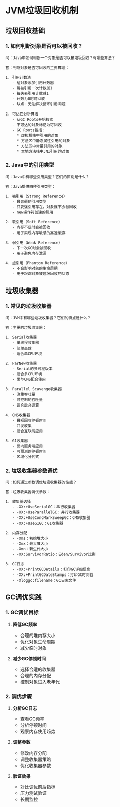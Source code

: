 # JVM垃圾回收机制

## 垃圾回收基础

### 1. 如何判断对象是否可以被回收？

```plaintext
问：Java中如何判断一个对象是否可以被垃圾回收？有哪些算法？

答：判断对象是否可回收的主要算法：

1. 引用计数法
   - 给对象添加引用计数器
   - 每被引用一次计数加1
   - 每失去引用计数减1
   - 计数为0时可回收
   - 缺点：无法解决循环引用问题

2. 可达性分析算法
   - 从GC Roots开始搜索
   - 不可达的对象标记为可回收
   - GC Roots包括：
     * 虚拟机栈中引用的对象
     * 方法区中静态属性引用的对象
     * 方法区中常量引用的对象
     * 本地方法栈中JNI引用的对象
```

### 2. Java中的引用类型

```plaintext
问：Java中有哪些引用类型？它们的区别是什么？

答：Java提供四种引用类型：

1. 强引用（Strong Reference）
   - 最普遍的引用类型
   - 只要强引用存在，对象就不会被回收
   - new操作符创建的引用

2. 软引用（Soft Reference）
   - 内存不足时会被回收
   - 用于实现内存敏感的高速缓存

3. 弱引用（Weak Reference）
   - 下一次GC时会被回收
   - 用于避免内存泄漏

4. 虚引用（Phantom Reference）
   - 不会影响对象的生命周期
   - 用于跟踪对象被垃圾回收的状态
```

## 垃圾收集器

### 1. 常见的垃圾收集器

```plaintext
问：JVM中有哪些垃圾收集器？它们的特点是什么？

答：主要的垃圾收集器：

1. Serial收集器
   - 单线程收集器
   - 简单高效
   - 适合单CPU环境

2. ParNew收集器
   - Serial的多线程版本
   - 适合多CPU环境
   - 常与CMS配合使用

3. Parallel Scavenge收集器
   - 注重吞吐量
   - 可控制的吞吐量
   - 适合后台运算

4. CMS收集器
   - 最短回收停顿时间
   - 并发收集
   - 适合互联网应用

5. G1收集器
   - 面向服务端应用
   - 可预测的停顿时间
   - 区域化分代式
```

### 2. 垃圾收集器参数调优

```plaintext
问：如何通过参数调优垃圾收集器的性能？

答：垃圾收集器调优参数：

1. 收集器选择
   - -XX:+UseSerialGC：串行收集器
   - -XX:+UseParallelGC：并行收集器
   - -XX:+UseConcMarkSweepGC：CMS收集器
   - -XX:+UseG1GC：G1收集器

2. 内存分配
   - -Xms：初始堆大小
   - -Xmx：最大堆大小
   - -Xmn：新生代大小
   - -XX:SurvivorRatio：Eden/Survivor比例

3. GC日志
   - -XX:+PrintGCDetails：打印GC详细信息
   - -XX:+PrintGCDateStamps：打印GC时间戳
   - -Xloggc:filename：GC日志文件
```

## GC调优实践

### 1. GC调优目标

1. **降低GC频率**
   - 合理的堆内存大小
   - 优化对象生命周期
   - 减少临时对象

2. **减少GC停顿时间**
   - 选择合适的收集器
   - 合理的内存分配
   - 控制对象进入老年代

### 2. 调优步骤

1. **分析GC日志**
   - 查看GC频率
   - 分析停顿时间
   - 观察内存使用趋势

2. **调整参数**
   - 修改内存分配
   - 调整收集器策略
   - 优化收集器参数

3. **验证效果**
   - 对比调优前后指标
   - 压力测试验证
   - 长期监控